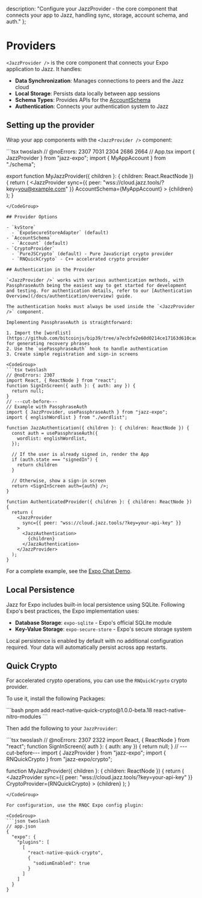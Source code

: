   description: "Configure your JazzProvider - the core component that connects your app to Jazz, handling sync, storage, account schema, and auth."
};


# Providers

`<JazzProvider />` is the core component that connects your Expo application to Jazz. It handles:

- **Data Synchronization**: Manages connections to peers and the Jazz cloud
- **Local Storage**: Persists data locally between app sessions
- **Schema Types**: Provides APIs for the [AccountSchema](/docs/schemas/accounts-and-migrations)
- **Authentication**: Connects your authentication system to Jazz

## Setting up the provider

Wrap your app components with the `<JazzProvider />` component:

<CodeGroup>
```tsx twoslash
// @noErrors: 2307 7031 2304 2686 2664
// App.tsx
import { JazzProvider } from "jazz-expo";
import { MyAppAccount } from "./schema";

export function MyJazzProvider({ children }: { children: React.ReactNode }) {
  return (
    <JazzProvider
      sync={{ peer: "wss://cloud.jazz.tools/?key=you@example.com" }}
      AccountSchema={MyAppAccount}
    >
      {children}
    </JazzProvider>
  );
}
```
</CodeGroup>

## Provider Options

- `kvStore`
  - `ExpoSecureStoreAdapter` (default)
- `AccountSchema`
  - `Account` (default)
- `CryptoProvider`
  - `PureJSCrypto` (default) - Pure JavaScript crypto provider
  - `RNQuickCrypto` - C++ accelerated crypto provider

## Authentication in the Provider

`<JazzProvider />` works with various authentication methods, with PassphraseAuth being the easiest way to get started for development and testing. For authentication details, refer to our [Authentication Overview](/docs/authentication/overview) guide.

The authentication hooks must always be used inside the `<JazzProvider />` component.

Implementing PassphraseAuth is straightforward:

1. Import the [wordlist](https://github.com/bitcoinjs/bip39/tree/a7ecbfe2e60d0214ce17163d610cad9f7b23140c/src/wordlists) for generating recovery phrases
2. Use the `usePassphraseAuth` hook to handle authentication 
3. Create simple registration and sign-in screens

<CodeGroup>
```tsx twoslash
// @noErrors: 2307
import React, { ReactNode } from "react";
function SignInScreen({ auth }: { auth: any }) {
  return null;
}
// ---cut-before---
// Example with PassphraseAuth
import { JazzProvider, usePassphraseAuth } from "jazz-expo";
import { englishWordlist } from "./wordlist";

function JazzAuthentication({ children }: { children: ReactNode }) {
  const auth = usePassphraseAuth({
    wordlist: englishWordlist,
  });

  // If the user is already signed in, render the App
  if (auth.state === "signedIn") {
    return children
  }
  
  // Otherwise, show a sign-in screen
  return <SignInScreen auth={auth} />;
}

function AuthenticatedProvider({ children }: { children: ReactNode }) {
  return (
    <JazzProvider
      sync={{ peer: "wss://cloud.jazz.tools/?key=your-api-key" }}
    >
      <JazzAuthentication>
        {children}
      </JazzAuthentication>
    </JazzProvider>
  );
}
```
</CodeGroup>

For a complete example, see the [Expo Chat Demo](https://github.com/garden-co/jazz/tree/main/examples/chat-rn-expo).

## Local Persistence

Jazz for Expo includes built-in local persistence using SQLite. Following Expo's best practices, the Expo implementation uses:

- **Database Storage**: `expo-sqlite` - Expo's official SQLite module
- **Key-Value Storage**: `expo-secure-store` - Expo's secure storage system

Local persistence is enabled by default with no additional configuration required. Your data will automatically persist across app restarts.

## Quick Crypto

For accelerated crypto operations, you can use the `RNQuickCrypto` crypto provider. 

To use it, install the following Packages:

<CodeGroup>
```bash
pnpm add react-native-quick-crypto@1.0.0-beta.18 react-native-nitro-modules
```
</CodeGroup>

Then add the following to your `JazzProvider`:

<CodeGroup>
```tsx twoslash
// @noErrors: 2307 2322
import React, { ReactNode } from "react";
function SignInScreen({ auth }: { auth: any }) {
  return null;
}
// ---cut-before---
import { JazzProvider } from "jazz-expo";
import { RNQuickCrypto } from "jazz-expo/crypto";

function MyJazzProvider({ children }: { children: ReactNode }) {
  return (
    <JazzProvider
      sync={{ peer: "wss://cloud.jazz.tools/?key=your-api-key" }}
      CryptoProvider={RNQuickCrypto}
    >
      {children}
    </JazzProvider>
  );
}
```
</CodeGroup>

For configuration, use the RNQC Expo config plugin:

<CodeGroup>
```json twoslash
// app.json
{
  "expo": {
    "plugins": [
      [
        "react-native-quick-crypto",
        {
          "sodiumEnabled": true
        }
      ]
    ]
  }
}
```
</CodeGroup>
